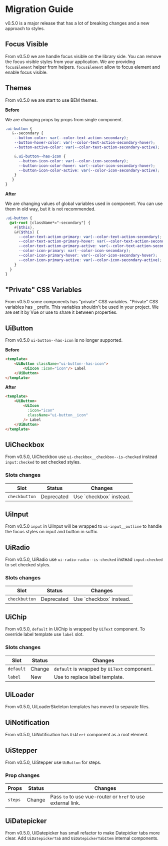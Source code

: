 
<Meta title="Releases/v0.5.x/v0.5.0/Migration Guide" />

# Migration Guide

v0.5.0 is a major release that has a lot of breaking changes and a new approach to styles.

<style>{`
  .table {
    width: 100%
  }
  .tr,
  .td,
  .th {
    border: 0!important;
  }
  .tr{
    border-bottom: 1px solid rgba(0,0,0,.1)!important;
    background-color: transparent!important;
  }
  .th {
    text-align: left;
    color: #333333;
  }
`}</style>

<PageOutline/>

## Focus Visible
From v0.5.0 we are handle focus visible on the library side. You can remove the focus visible styles from your application. We are providing `focusElement` helper from helpers.
`focusElement` allow to focus element and enable focus visible.

## Themes
From v0.5.0 we are start to use BEM themes.

**Before**

We are changing props by props from single component.

```scss
.ui-button {
   &--secondary {
    --button-color: var(--color-text-action-secondary);
    --button-hover-color: var(--color-text-action-secondary-hover);
    --button-active-color: var(--color-text-action-secondary-active);

    &.ui-button--has-icon {
      --button-icon-color: var(--color-icon-secondary);
      --button-icon-color-hover: var(--color-icon-secondary-hover);
      --button-icon-color-active: var(--color-icon-secondary-active);
    }
   }
}
```

**After**

We are changing values of global variables used in component. You can use them in old way, but it is not recommended.

```scss
.ui-button {
  @at-root [className*="-secondary"] {
    #{$this},
    &#{$this} {
      --color-text-action-primary: var(--color-text-action-secondary);
      --color-text-action-primary-hover: var(--color-text-action-secondary-hover);
      --color-text-action-primary-active: var(--color-text-action-secondary-active);
      --color-icon-primary: var(--color-icon-secondary);
      --color-icon-primary-hover: var(--color-icon-secondary-hover);
      --color-icon-primary-active: var(--color-icon-secondary-active);
    }
  }
}
```

## "Private" CSS Variables
From v0.5.0 some components has "private" CSS variables. "Private" CSS variables has `_` prefix. This variables shouldn't be used in your project.
We are set it by Vue or use to share it between properties.

## UiButton
From v0.5.0 `ui-button--has-icon` is no longer supported.

**Before**

```html
<template>
    <UiButton className="ui-button--has-icon">
        <UiIcon :icon="icon"/> Label
    </UiButton>
</template>
```

**After**
```html
<template>
    <UiButton>
        <UiIcon
          :icon="icon"
          className="ui-button__icon"
        /> Label
    </UiButton>
</template>
```

## UiCheckbox
From v0.5.0, UiCheckbox use `ui-checkbox__checkbox--is-checked` instead `input:checked` to set checked styles.

### Slots changes
<table className="table">
  <thead>
    <tr className="tr">
    <th className="th">Slot</th>
    <th className="th">Status</th>
    <th className="th">Changes</th>
  </tr>
  </thead>
  <tbody>
    <tr className="tr">
    <td className="td">
      <code>checkbutton</code>
    </td>
    <td className="td">Deprecated</td>
    <td className="td">Use `checkbox` instead.</td>
  </tr>
  </tbody>
</table>

## UiInput
From v0.5.0 `input` in UiInput will be wrapped to `ui-input__outline` to handle the focus styles on input and button in suffix.

## UiRadio
From v0.5.0, UiRadio use `ui-radio-radio--is-checked` instead `input:checked` to set checked styles.

### Slots changes
<table className="table">
  <thead>
    <tr className="tr">
    <th className="th">Slot</th>
    <th className="th">Status</th>
    <th className="th">Changes</th>
  </tr>
  </thead>
  <tbody>
    <tr className="tr">
    <td className="td">
      <code>checkbutton</code>
    </td>
    <td className="td">Deprecated</td>
    <td className="td">Use `checkbox` instead.</td>
  </tr>
  </tbody>
</table>

## UiChip
From v0.5.0, `default` in UiChip is wrapped by `UiText` component. To override label template use `label` slot.

### Slots changes
<table className="table">
  <thead>
    <tr className="tr">
    <th className="th">Slot</th>
    <th className="th">Status</th>
    <th className="th">Changes</th>
  </tr>
  </thead>
  <tbody>
  <tr className="tr">
    <td className="td">
      <code>default</code>
    </td>
    <td className="td">Change</td>
    <td className="td"><code>default</code> is wrapped by <code>UiText</code> component.</td>
  </tr>
  <tr className="tr">
    <td className="td">
      <code>label</code>
    </td>
    <td className="td">New</td>
    <td className="td">Use to replace label template.</td>
  </tr>
  </tbody>
</table>

## UiLoader
From v0.5.0, UiLoaderSkeleton templates has moved to separate files.

## UiNotification
From v0.5.0, UiNotification has `UiAlert` component as a root element.

## UiStepper
From v0.5.0, UiStepper use `UiButton` for steps.

### Prop changes
<table className="table">
  <thead>
    <tr className="tr">
    <th className="th">Props</th>
    <th className="th">Status</th>
    <th className="th">Changes</th>
  </tr>
  </thead>
  <tbody>
    <tr className="tr">
    <td className="td">
      <code>steps</code>
    </td>
    <td className="td">Change</td>
    <td className="td">Pass <code>to</code> to use vue-router or <code>href</code> to use external link.</td>
  </tr>
  </tbody>
</table>

## UiDatepicker
From v0.5.0, UiDatepicker has small refactor to make Datepicker tabs more clear. Add `UiDatepickerTab` and `UiDatepickerTabItem` internal components.
